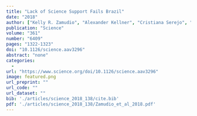 ```yaml
---
title: "Lack of Science Support Fails Brazil"
date: "2018"
author: ["Kelly R. Zamudio", "Alexander Kellner", "Cristiana Serejo", "Marcelo Ribeiro de Britto", "Clovis B. Castro", "Paulo A. Buckup", "Debora O. Pires", "Marcia Couri", "Adriano Brilhante Kury", "Irene Azevedo Cardoso", "Marcela L. Monne", "Jose Pombal", "Catia Mello Patiu", "Vinicius Padula", "Alexandre Dias Pimenta", "Carlos Renato Rezende Ventura", "Eduardo Hajdu", "Joana Zanol", "Emilio M. Bruna", "John Fitzpatrick", "Luiz A. Rocha"]
publication: "Science"
volume: "361"
number: "6409"
pages: "1322-1323"
doi: "10.1126/science.aav3296"
abstract: "none"
categories: 
  - 
url: "https://www.science.org/doi/10.1126/science.aav3296"
image: featured.png
url_preprint: ""
url_code: ""
url_dataset: ""
bib: './articles/science_2018_138/cite.bib'
pdf: './articles/science_2018_138/Zamudio_et_al_2018.pdf'
---
```

